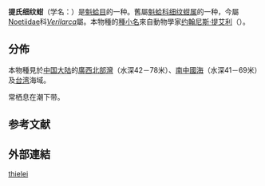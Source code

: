 {{Speciesbox 
 | taxon = Verilarca thielei
 | authority = (Schenck & Reinhart, 1938)
 | synonyms_ref = {{r|WoRMS_504662}}
 | synonyms =
* ''Striarca thielei'' {{small|Schenck, 1931}}（原來組合）{{r|WoRMS_543767}}
}}

'''提氏细纹蚶'''（学名：''{{lang|la |Verilarca thielei}}''）是[[魁蛤目|魁蛤目]]的一种{{r|TaiBIF_314128|TaiBNET_314128|shell_2189|WoRMS_543767}}。舊屬[[魁蛤科|魁蛤科]][[细纹蚶属|细纹蚶属]]的一种{{r|TaiBIF_314128 |TaiBNET_314128|shell_2189|WoRMS_543767}}，今屬[[Noetiidae|Noetiidae]]科''[[Verilarca|Verilarca]]''屬{{r|WoRMS_504662}}。本物種的[[種小名|種小名]]來自動物學家[[约翰尼斯·提艾利|约翰尼斯·提艾利]]（''{{lang|de|Johannes Thiele}}''）。

==分佈==
本物種見於[[中国大陆|中国大陆]]的[[廣西|廣西]][[北部灣|北部灣]]（水深42－78米）、[[南中國海|南中國海]]（水深41－69米）{{r|shell_2189|shelldoc_420090220064}}及[[台湾|台湾]]海域{{r|shell_2189 |shelldoc_200065}}。

常栖息在潮下带{{r|shell_2189}}。

==参考文献==
{{reflist |refs=
<ref name="shell_2189">{{cite web
 |url=http://shell.sinica.edu.tw/chinese/shellbase_detail.php?science_no=2189
 |title=国际贝库：提氏细纹蚶
 |publisher=台湾贝类资料库
 |accessdate=2018-03-15
 |language=zh-hant
 |archive-date=2016-03-04
 |archive-url=https://web.archive.org/web/20160304110236/http://shell.sinica.edu.tw/chinese/shellbase_detail.php?science_no=2189
 |dead-url=no
 }}</ref>
<ref name="shelldoc_200065">{{shelldoc_200065}}</ref>
<ref name="shelldoc_420090220064">{{shelldoc_420090220064}}</ref>
<ref name="TaiBIF_314128">{{TaiBIF |id=314128 |binomial=Striarca thielei |authority=Schenck, 1931 |zh=提氏細紋蚶 |access-date=2018-03-15 }}</ref>
<ref name="TaiBNET_314128">{{TaiBNET |id=314128 |taxon=Striarca thielei |authority=Schenck, 1931 |zh=提氏細紋蚶 |access-date=2018-03-15 }}</ref>
<ref name="WoRMS_504662">{{WoRMS |id=504662 |title=''Verilarca thielei'' (Schenck & Reinhart, 1938)
 |date=2010-09-15 |access-date=2018-03-15 }}</ref>
<ref name="WoRMS_543767">{{WoRMS |id=543767 |title=''Striarca thielei'' Schenck, 1931 |date=2010-09-15
 |access-date=2018-03-15 }}</ref>
}}

==外部連結==
{{Taxonbar}}
[[Category:细纹蚶属|thielei]]
{{Mollusc-stub}}